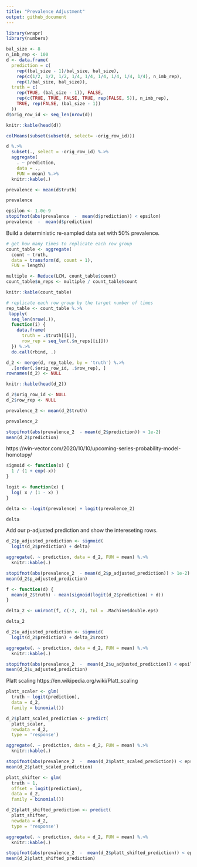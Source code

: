 ```yaml
---
title: "Prevalence Adjustment"
output: github_document
---
```


```r
library(wrapr)
library(numbers)
```


```r
bal_size <- 8
n_imb_rep <- 100
d <- data.frame(
  prediction = c(
    rep((bal_size - 1)/bal_size, bal_size),
    rep(c(1/2, 1/2, 1/2, 1/4, 1/4, 1/4, 1/4, 1/4, 1/4), n_imb_rep),
    rep(1/bal_size, bal_size)),
  truth = c(
    rep(TRUE, (bal_size - 1)), FALSE,
    rep(c(TRUE, TRUE, FALSE, TRUE, rep(FALSE, 5)), n_imb_rep),
    TRUE, rep(FALSE, (bal_size - 1))
  ))
d$orig_row_id <- seq_len(nrow(d))

knitr::kable(head(d))
```

```r
colMeans(subset(subset(d, select= -orig_row_id)))
```

```r
d %.>%
  subset(., select = -orig_row_id) %.>%
  aggregate(
    . ~ prediction, 
    data = ., 
    FUN = mean) %.>%
  knitr::kable(.)
```


```r
prevalence <- mean(d$truth)

prevalence
```

```r
epsilon <- 1.0e-9
stopifnot(abs(prevalence  -  mean(d$prediction)) < epsilon)
prevalence  -  mean(d$prediction)
```



Build a deterministic re-sampled data set with 50% prevalence.

```r
# get how many times to replicate each row group
count_table <- aggregate(
  count ~ truth, 
  data = transform(d, count = 1), 
  FUN = length)

multiple <- Reduce(LCM, count_table$count)
count_table$n_reps <- multiple / count_table$count

knitr::kable(count_table)
```

```r
# replicate each row group by the target number of times
rep_table <- count_table %.>%
 lapply(
  seq_len(nrow(.)),
  function(i) {
    data.frame(
      truth = .$truth[[i]],
      row_rep = seq_len(.$n_reps[[i]]))
  }) %.>%
  do.call(rbind, .)

d_2 <- merge(d, rep_table, by = 'truth') %.>%
  .[order(.$orig_row_id, .$row_rep), ]
rownames(d_2) <- NULL

knitr::kable(head(d_2))

d_2$orig_row_id <- NULL
d_2$row_rep <- NULL
```


```r
prevalence_2 <- mean(d_2$truth)

prevalence_2
```

```r
stopifnot(abs(prevalence_2  - mean(d_2$prediction)) > 1e-2)
mean(d_2$prediction)
```

https://win-vector.com/2020/10/10/upcoming-series-probability-model-homotopy/

```r
sigmoid <- function(x) {
  1 / (1 + exp(-x))
}

logit <- function(x) {
  log( x / (1 - x) )
}

delta <- -logit(prevalence) + logit(prevalence_2)

delta
```


Add our p-adjusted prediction and show the intereseting rows.

```r
d_2$p_adjusted_prediction <- sigmoid(
  logit(d_2$prediction) + delta)

aggregate(. ~ prediction, data = d_2, FUN = mean) %.>%
  knitr::kable(.)
```

```r
stopifnot(abs(prevalence_2  - mean(d_2$p_adjusted_prediction)) > 1e-2)
mean(d_2$p_adjusted_prediction)
```


```r
f <- function(d) {
  mean(d_2$truth) - mean(sigmoid(logit(d_2$prediction) + d))
}

delta_2 <- uniroot(f, c(-2, 2), tol = .Machine$double.eps)

delta_2
```


```r
d_2$u_adjusted_prediction <- sigmoid(
  logit(d_2$prediction) + delta_2$root)

aggregate(. ~ prediction, data = d_2, FUN = mean) %.>%
  knitr::kable(.)
```

```r
stopifnot(abs(prevalence_2  -  mean(d_2$u_adjusted_prediction)) < epsilon)
mean(d_2$u_adjusted_prediction)
```

Platt scaling https://en.wikipedia.org/wiki/Platt_scaling

```r
platt_scaler <- glm(
  truth ~ logit(prediction), 
  data = d_2, 
  family = binomial())

d_2$platt_scaled_prediction <- predict(
  platt_scaler,
  newdata = d_2,
  type = 'response')

aggregate(. ~ prediction, data = d_2, FUN = mean) %.>%
  knitr::kable(.)
```

```r
stopifnot(abs(prevalence_2  -  mean(d_2$platt_scaled_prediction)) < epsilon)
mean(d_2$platt_scaled_prediction)
```

```r
platt_shifter <- glm(
  truth ~ 1, 
  offset = logit(prediction),
  data = d_2, 
  family = binomial())

d_2$platt_shifted_prediction <- predict(
  platt_shifter,
  newdata = d_2,
  type = 'response')

aggregate(. ~ prediction, data = d_2, FUN = mean) %.>%
  knitr::kable(.)
```

```r
stopifnot(abs(prevalence_2  -  mean(d_2$platt_shifted_prediction)) < epsilon)
mean(d_2$platt_shifted_prediction)
```



